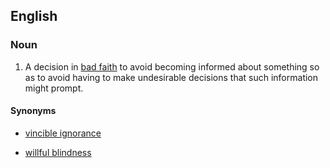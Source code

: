 ==English==

===Noun===
{{en-noun|sg=[[willful]] [[ignorance]]|-}}

# {{idiomatic|legal}} A decision in [[bad faith]] to avoid becoming informed about something so as to avoid having to make undesirable decisions that such information might prompt.

====Synonyms====
* {{sense|bad faith decision to remain ignorant}} [[vincible ignorance]]
* {{sense|bad faith decision to remain ignorant}} [[willful blindness]]